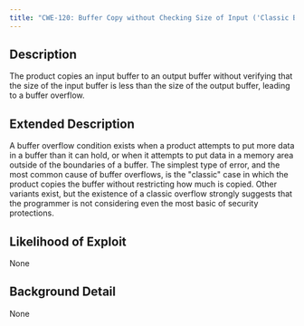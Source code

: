 ```yaml
---
title: "CWE-120: Buffer Copy without Checking Size of Input ('Classic Buffer Overflow')"
---
```


## Description
The product copies an input buffer to an output buffer without verifying that the size of the input buffer is less than the size of the output buffer, leading to a buffer overflow.

## Extended Description
A buffer overflow condition exists when a product attempts to put more data in a buffer than it can hold, or when it attempts to put data in a memory area outside of the boundaries of a buffer. The simplest type of error, and the most common cause of buffer overflows, is the "classic" case in which the product copies the buffer without restricting how much is copied. Other variants exist, but the existence of a classic overflow strongly suggests that the programmer is not considering even the most basic of security protections.

## Likelihood of Exploit
None

## Background Detail
None
        